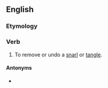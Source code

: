 ==English==

===Etymology===
{{prefix|en|un|snarl}}

===Verb===
{{en-verb}}

# To remove or undo a [[snarl]] or [[tangle]].

====Antonyms====
* {{l|en|snarl}}